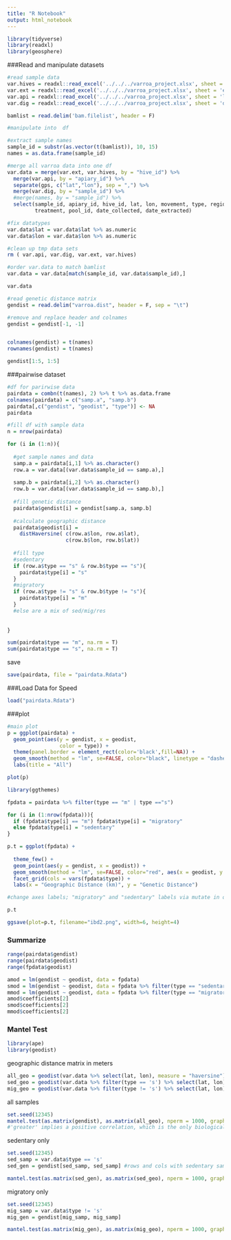 ```yaml
---
title: "R Notebook"
output: html_notebook
---
```


```r
library(tidyverse)
library(readxl)
library(geosphere)
```

###Read and manipulate datasets

```r
#read sample data
var.hives = readxl::read_excel('../../../varroa_project.xlsx', sheet = 'hives')
var.ext = readxl::read_excel('../../../varroa_project.xlsx', sheet = 'extractions')
var.api = readxl::read_excel('../../../varroa_project.xlsx', sheet = 'locations')
var.dig = readxl::read_excel('../../../varroa_project.xlsx', sheet = 'digest+ligation', range = "A1:C379")

bamlist = read.delim('bam.filelist', header = F) 
```


```r
#manipulate into  df

#extract sample names
sample_id = substr(as.vector(t(bamlist)), 10, 15)
names = as.data.frame(sample_id)

#merge all varroa data into one df
var.data = merge(var.ext, var.hives, by = "hive_id") %>%
  merge(var.api, by = "apiary_id") %>% 
  separate(gps, c("lat","lon"), sep = ",") %>%
  merge(var.dig, by = "sample_id") %>%
  #merge(names, by = "sample_id") %>%
  select(sample_id, apiary_id, hive_id, lat, lon, movement, type, region, 
         treatment, pool_id, date_collected, date_extracted)

#fix datatypes
var.data$lat = var.data$lat %>% as.numeric
var.data$lon = var.data$lon %>% as.numeric

#clean up tmp data sets
rm ( var.api, var.dig, var.ext, var.hives)

#order var.data to match bamlist 
var.data = var.data[match(sample_id, var.data$sample_id),]

var.data
```

```r
#read genetic distance matrix 
gendist = read.delim("varroa.dist", header = F, sep = "\t")

#remove and replace header and colnames
gendist = gendist[-1, -1]


colnames(gendist) = t(names)
rownames(gendist) = t(names)

gendist[1:5, 1:5]
```


###pairwise dataset 

```r
#df for parirwise data
pairdata = combn(t(names), 2) %>% t %>% as.data.frame
colnames(pairdata) = c("samp.a", "samp.b")
pairdata[,c("gendist", "geodist", "type")] <- NA
pairdata
```


```r
#fill df with sample data
n = nrow(pairdata)

for (i in (1:n)){
  
  #get sample names and data
  samp.a = pairdata[i,1] %>% as.character()
  row.a = var.data[(var.data$sample_id == samp.a),]
  
  samp.b = pairdata[i,2] %>% as.character()
  row.b = var.data[(var.data$sample_id == samp.b),]
  
  #fill genetic distance
  pairdata$gendist[i] = gendist[samp.a, samp.b]
  
  #calculate geographic distance
  pairdata$geodist[i] = 
    distHaversine( c(row.a$lon, row.a$lat), 
                   c(row.b$lon, row.b$lat))
  
  #fill type
  #sedentary
  if (row.a$type == "s" & row.b$type == "s"){
    pairdata$type[i] = "s"
  }
  #migratory
  if (row.a$type != "s" & row.b$type != "s"){
    pairdata$type[i] = "m"
  }
  #else are a mix of sed/mig/res
  
  
}

sum(pairdata$type == "m", na.rm = T)
sum(pairdata$type == "s", na.rm = T)

```

save
```r
save(pairdata, file = "pairdata.Rdata")
```

###Load Data for Speed
```r
load("pairdata.Rdata")
```


###plot
```r

#main plot
p = ggplot(pairdata) +
  geom_point(aes(y = gendist, x = geodist, 
                 color = type)) +
  theme(panel.border = element_rect(color='black',fill=NA)) +
  geom_smooth(method = "lm", se=FALSE, color="black", linetype = "dashed",  aes(x = geodist, y = gendist)) +
  labs(title = "All")

plot(p)
```

```r
library(ggthemes)

fpdata = pairdata %>% filter(type == "m" | type =="s")

for (i in (1:nrow(fpdata))){
  if (fpdata$type[i] == "m") fpdata$type[i] = "migratory"
  else fpdata$type[i] = "sedentary"
}

```

```r
p.t = ggplot(fpdata) +
  
  theme_few() +
  geom_point(aes(y = gendist, x = geodist)) +
  geom_smooth(method = "lm", se=FALSE, color="red", aes(x = geodist, y = gendist)) +
  facet_grid(cols = vars(fpdata$type)) +
  labs(x = "Geographic Distance (km)", y = "Genetic Distance")

#change axes labels; "migratory" and "sedentary" labels via mutate in orrigional table; else labeler 

p.t

```

```r
ggsave(plot=p.t, filename="ibd2.png", width=6, height=4)
```

### Summarize
```r
range(pairdata$gendist)
range(pairdata$geodist)
range(fpdata$geodist)

amod = lm(gendist ~ geodist, data = fpdata)
smod = lm(gendist ~ geodist, data = fpdata %>% filter(type == "sedentary"))
mmod = lm(gendist ~ geodist, data = fpdata %>% filter(type == "migratory"))
amod$coefficients[2]
smod$coefficients[2]
mmod$coefficients[2]
```



### Mantel Test
```r
library(ape)
library(geodist)
```

geographic distance matrix in meters 
```r
all_geo = geodist(var.data %>% select(lat, lon), measure = "haversine")
sed_geo = geodist(var.data %>% filter(type == 's') %>% select(lat, lon), measure = "haversine")
mig_geo = geodist(var.data %>% filter(type != 's') %>% select(lat, lon), measure = "haversine")
```

all samples
```r
set.seed(12345)
mantel.test(as.matrix(gendist), as.matrix(all_geo), nperm = 1000, graph = FALSE, alternative = "greater")
#'greater' implies a positive correlation, which is the only biologically relevant scenerio...
```

sedentary only
```r
set.seed(12345)
sed_samp = var.data$type == 's'
sed_gen = gendist[sed_samp, sed_samp] #rows and cols with sedentary samples only

mantel.test(as.matrix(sed_gen), as.matrix(sed_geo), nperm = 1000, graph = FALSE, alternative = "greater")
```

migratory only
```r
set.seed(12345)
mig_samp = var.data$type != 's'
mig_gen = gendist[mig_samp, mig_samp]

mantel.test(as.matrix(mig_gen), as.matrix(mig_geo), nperm = 1000, graph = FALSE, alternative = "greater")
```






